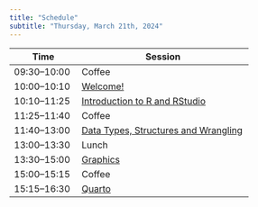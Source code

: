 ```yaml
---
title: "Schedule"
subtitle: "Thursday, March 21th, 2024"
---
```


| Time         | Session                           | 
|--------------|-----------------------------------| 
| 09:30--10:00 | Coffee                     | 
| 10:00--10:10 | [Welcome!](content/01-welcome/index.qmd) | 
| 10:10--11:25 | [Introduction to R and RStudio](content/02-intro/index.qmd)  | 
| 11:25--11:40 | Coffee                     | 
| 11:40--13:00 | [Data Types, Structures and Wrangling](content/03-data-wrangling/index.qmd)  | 
| 13:00--13:30 | Lunch                             | 
| 13:30--15:00 | [Graphics](content/04-graphics/index.qmd)   |
| 15:00--15:15 | Coffee              | 
| 15:15--16:30 | [Quarto](content/05-quarto/index.qmd) | 